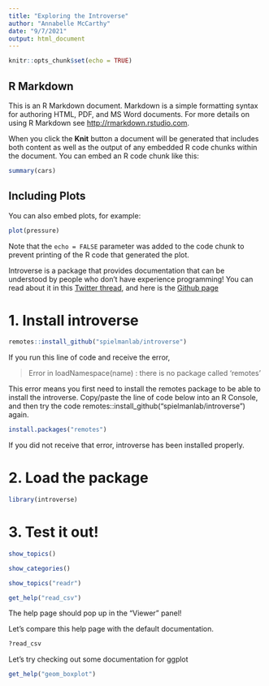 ```yaml
---
title: "Exploring the Introverse"
author: "Annabelle McCarthy"
date: "9/7/2021"
output: html_document
---
```


```r
knitr::opts_chunk$set(echo = TRUE)
```

## R Markdown

This is an R Markdown document. Markdown is a simple formatting syntax for authoring HTML, PDF, and MS Word documents. For more details on using R Markdown see <http://rmarkdown.rstudio.com>.

When you click the **Knit** button a document will be generated that includes both content as well as the output of any embedded R code chunks within the document. You can embed an R code chunk like this:

```r
summary(cars)
```

## Including Plots

You can also embed plots, for example:

```r
plot(pressure)
```

Note that the `echo = FALSE` parameter was added to the code chunk to prevent printing of the R code that generated the plot.

Introverse is a package that provides documentation that can be understood by people who don't have experience programming! You can read about it in this [Twitter thread](https://twitter.com/stephspiel/status/1430200830527950856), and here is the [Github page](https://spielmanlab.github.io/introverse/)


# 1. Install introverse
```r
remotes::install_github("spielmanlab/introverse")
```

If you run this line of code and receive the error,

> Error in loadNamespace(name) : there is no package called ‘remotes’

This error means you first need to install the remotes package to be able to install the introverse. Copy/paste the line of code below into an R Console, and then try the code remotes::install_github("spielmanlab/introverse") again.

```r
install.packages("remotes") 
```

If you did not receive that error, introverse has been installed properly.

# 2. Load the package
```r
library(introverse)
```
# 3. Test it out!
```r
show_topics()
```

```r
show_categories()
```

```r
show_topics("readr")
```

```r
get_help("read_csv")
```
The help page should pop up in the "Viewer" panel! 

Let's compare this help page with the default documentation. 
```r
?read_csv
```

Let's try checking out some documentation for ggplot
```r
get_help("geom_boxplot")
```

